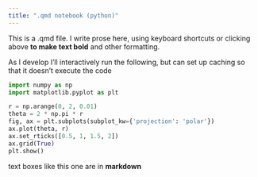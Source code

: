 ```yaml
---
title: ".qmd notebook (python)"
---
```


This is a .qmd file. I write prose here, using keyboard shortcuts or clicking above **to make text bold** and other formatting.

As I develop I'll interactively run the following, but can set up caching so that it doesn't execute the code

```python
import numpy as np
import matplotlib.pyplot as plt

r = np.arange(0, 2, 0.01)
theta = 2 * np.pi * r
fig, ax = plt.subplots(subplot_kw={'projection': 'polar'})
ax.plot(theta, r)
ax.set_rticks([0.5, 1, 1.5, 2])
ax.grid(True)
plt.show()
```

text boxes like this one are in **markdown**


